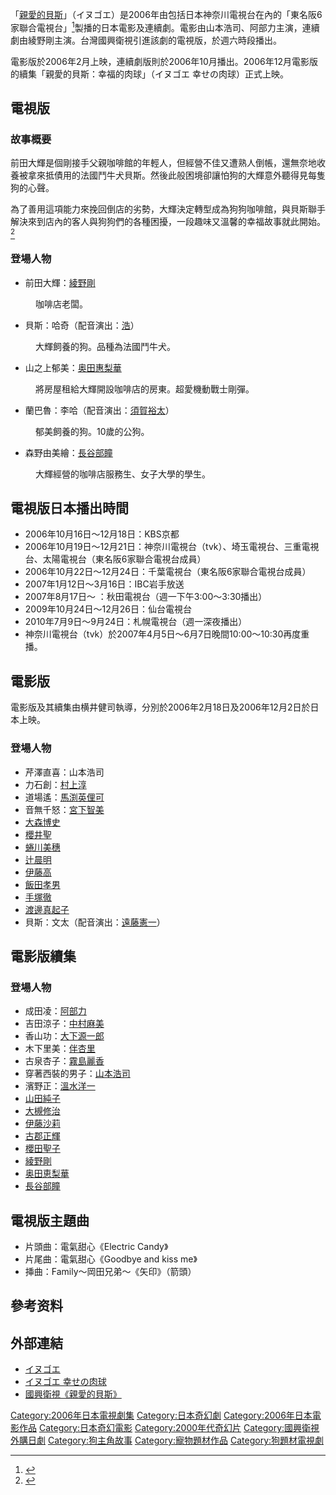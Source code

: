 {{refimprove|time=2013-12-09T05:31:30+00:00}}
「[[親愛的貝斯|親愛的貝斯]]」（イヌゴエ）是2006年由包括日本神奈川電視台在內的「東名阪6家聯合電視台」<ref>{{Cite web |url=http://ja.wikipedia.org/wiki/%E6%9D%B1%E5%90%8D%E9%98%AA%E3%83%8D%E3%83%83%E3%83%886 |title=存档副本 |access-date=2013-12-09 |archive-date=2020-09-18 |archive-url=https://web.archive.org/web/20200918152123/https://ja.wikipedia.org/wiki/%E6%9D%B1%E5%90%8D%E9%98%AA%E3%83%8D%E3%83%83%E3%83%886 |dead-url=no }}</ref>製播的日本電影及連續劇。電影由山本浩司、阿部力主演，連續劇由綾野剛主演。台灣國興衛視引進該劇的電視版，於週六時段播出。

電影版於2006年2月上映，連續劇版則於2006年10月播出。2006年12月電影版的續集「親愛的貝斯：幸福的肉球」（イヌゴエ 幸せの肉球）正式上映。

== 電視版==
=== 故事概要 ===
前田大輝是個剛接手父親咖啡館的年輕人，但經營不佳又遭熟人倒帳，還無奈地收養被拿來抵債用的法國鬥牛犬貝斯。然後此般困境卻讓怕狗的大輝意外聽得見每隻狗的心聲。

為了善用這項能力來挽回倒店的劣勢，大輝決定轉型成為狗狗咖啡館，與貝斯聯手解決來到店內的客人與狗狗們的各種困擾，一段趣味又溫馨的幸福故事就此開始。<ref>{{Cite web |url=http://www.goldsuntv.com.tw/program_deils.php?n_id=15 |title=存档副本 |access-date=2013-12-08 |archive-date=2019-06-04 |archive-url=https://web.archive.org/web/20190604152323/http://www.goldsuntv.com.tw/program_deils.php?n_id=15 |dead-url=no }}</ref>

=== 登場人物 ===
* 前田大輝：[[綾野剛|綾野剛]]
:咖啡店老闆。
* 貝斯：哈奇（配音演出：[[浩|浩]]）
:大輝飼養的狗。品種為法國鬥牛犬。
* 山之上郁美：[[奥田惠梨華|奥田惠梨華]]
:將房屋租給大輝開設咖啡店的房東。超愛機動戰士剛彈。
* 蘭巴魯：李哈（配音演出：[[須賀裕太|須賀裕太]]）
:郁美飼養的狗。10歲的公狗。
* 森野由美繪：[[長谷部瞳|長谷部瞳]]
:大輝經營的咖啡店服務生、女子大學的學生。

== 電視版日本播出時間 ==
*2006年10月16日～12月18日：KBS京都
*2006年10月19日～12月21日：神奈川電視台（tvk）、埼玉電視台、三重電視台、太陽電視台（東名阪6家聯合電視台成員）
*2006年10月22日～12月24日：千葉電視台（東名阪6家聯合電視台成員）
*2007年1月12日～3月16日：IBC岩手放送
*2007年8月17日～ ：秋田電視台（週一下午3:00～3:30播出）
*2009年10月24日～12月26日：仙台電視台
*2010年7月9日～9月24日：札幌電視台（週一深夜播出）
*神奈川電視台（tvk）於2007年4月5日～6月7日晚間10:00～10:30再度重播。

== 電影版 ==
電影版及其續集由横井健司執導，分別於2006年2月18日及2006年12月2日於日本上映。

{{Infobox Film
| 片名=親愛的貝斯
| 導演=横井健司
| 劇本=永森裕二
| 原作=
| 主演= 山本浩司、村上淳、馬渕英俚可、宮下智美
| 音樂= 遠藤浩二
| 主題曲=
| 攝影=
| 編劇=
| 製作公司=
| 發行= Biotite 
| 上映日期 = {{flagicon|JPN}} 2006年2月18日
| 片長=100分
| 製作國={{JPN}}
| 語言=[[日語|日語]]
}}

=== 登場人物 ===
*芹澤直喜：山本浩司
*力石創：[[村上淳|村上淳]]
*道場遙：[[馬渕英俚可|馬渕英俚可]]
*音無千怒：[[宮下智美|宮下智美]]
*[[大森博史|大森博史]]
*[[櫻井聖|櫻井聖]]
*[[蜷川美穗|蜷川美穗]]
*[[辻晨明|辻晨明]]
*[[伊藤高|伊藤高]]
*[[飯田孝男|飯田孝男]]
*[[手塚徹|手塚徹]]
*[[渡邊真起子|渡邊真起子]]
*貝斯：文太（配音演出：[[遠藤憲一|遠藤憲一]]）

== 電影版續集 ==
{{Infobox Film
| 片名=親愛的貝斯：幸福的肉球
| 導演=横井健司
| 劇本=永森裕二
| 原作=
| 主演= 阿部力、中村麻美、伴杏里、大下源一郎、霧島麗香、溫水洋一
| 音樂= 遠藤浩二
| 主題曲=FAMILY GANG《月とキミとボク》（月、你、我）
| 攝影=
| 編劇=
| 製作公司=
| 發行= Biotite 
| 上映日期 = {{flagicon|JPN}} 2006年12月2日
| 片長=100分
| 製作國={{JPN}}
| 語言=[[日語|日語]]
}}

=== 登場人物 ===
*成田凌：[[阿部力|阿部力]]
*吉田涼子：[[中村麻美|中村麻美]]
*香山功：[[大下源一郎|大下源一郎]]
*木下里美：[[伴杏里|伴杏里]]
*古泉杏子：[[霧島麗香|霧島麗香]]
*穿著西裝的男子：[[山本浩司_(俳優)|山本浩司]]
*濱野正：[[溫水洋一|溫水洋一]]
*[[山田純子|山田純子]]
*[[大槻修治|大槻修治]]
*[[伊藤沙莉|伊藤沙莉]]
*[[古郡正輝|古郡正輝]]
*[[櫻田聖子|櫻田聖子]]
*[[綾野剛|綾野剛]]
*[[奥田恵梨華|奥田恵梨華]]
*[[長谷部瞳|長谷部瞳]]

== 電視版主題曲 ==
* 片頭曲：電氣甜心《Electric Candy》
* 片尾曲：電氣甜心《Goodbye and kiss me》
* 挿曲：Family〜岡田兄弟〜《矢印》（箭頭）

== 參考资料 ==
{{reflist}}

== 外部連結 ==
* [https://web.archive.org/web/20131211201037/http://www.fullmedia.jp/inugoe/ イヌゴエ]
* [https://web.archive.org/web/20131211201304/http://www.fullmedia.jp/inugoe/inugoe2/ イヌゴエ 幸せの肉球]
* [http://www.goldsuntv.com.tw/program_deils.php?n_id=15 國興衛視《親愛的貝斯》] {{Wayback|url=http://www.goldsuntv.com.tw/program_deils.php?n_id=15 |date=20190604152323 }}
{{2013年台灣播出之日劇}}
{{DEFAULTSORT:Inugoe}}
[[Category:2006年日本電視劇集|Category:2006年日本電視劇集]]
[[Category:日本奇幻劇|Category:日本奇幻劇]]
[[Category:2006年日本電影作品|Category:2006年日本電影作品]]
[[Category:日本奇幻電影|Category:日本奇幻電影]]
[[Category:2000年代奇幻片|Category:2000年代奇幻片]]
[[Category:國興衛視外購日劇|Category:國興衛視外購日劇]]
[[Category:狗主角故事|Category:狗主角故事]]
[[Category:寵物題材作品|Category:寵物題材作品]]
[[Category:狗題材電視劇|Category:狗題材電視劇]]